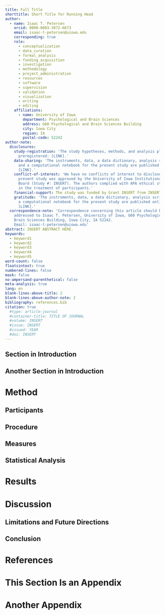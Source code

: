 ```yaml
---
title: Full Title
shorttitle: Short Title for Running Head
author:
  - name: Isaac T. Petersen
    orcid: 0000-0003-3072-6673
    email: isaac-t-petersen@uiowa.edu
    corresponding: true
    role:
      - conceptualization
      - data_curation
      - formal_analysis
      - funding_acquisition
      - investigation
      - methodology
      - project_administration
      - resources
      - software
      - supervision
      - validation
      - visualization
      - writing
      - editing
    affiliations:
      - name: University of Iowa
        department: Psychological and Brain Sciences
        address: G60 Psychological and Brain Sciences Building
        city: Iowa City
        region: IA
        postal-code: 52242
author-note:
  disclosures:
    study-registration: 'The study hypotheses, methods, and analysis plan were
      preregistered: [LINK].'
    data-sharing: 'The instruments, data, a data dictionary, analysis scripts,
      and a computational notebook for the present study are published online: 
      [LINK].'
    conflict-of-interest: 'We have no conflicts of interest to disclose. The 
      present study was approved by the University of Iowa Institutional Review
      Board (Study #: INSERT). The authors complied with APA ethical standards
      in the treatment of participants.'
    financial-support: The study was funded by Grant INSERT from INSERT.
    gratitude: 'The instruments, data, a data dictionary, analysis scripts, and
      a computational notebook for the present study are published online: 
      [LINK].'
  correspondence-note: 'Correspondence concerning this article should be
    addressed to Isaac T. Petersen, University of Iowa, G60 Psychological and
    Brain Sciences Building, Iowa City, IA 52242.
    Email: isaac-t-petersen@uiowa.edu'
abstract: INSERT ABSTRACT HERE.
keywords:
  - keyword1
  - keyword2
  - keyword3
  - keyword4
  - keyword5
word-count: false
floatsintext: true
numbered-lines: false
mask: false
no-ampersand-parenthetical: false
meta-analysis: true
lang: en
blank-lines-above-title: 2
blank-lines-above-author-note: 2
bibliography: references.bib
citation: true
  #type: article-journal
  #container-title: TITLE OF JOURNAL
  #volume: INSERT
  #issue: INSERT
  #issued: YEAR
  #doi: INSERT
---
```


<!-- The introduction should not have a level-1 heading such as Introduction. -->

## Section in Introduction

## Another Section in Introduction

# Method

## Participants

## Procedure

## Measures

## Statistical Analysis

# Results

# Discussion

## Limitations and Future Directions

## Conclusion

# References

<!-- References will auto-populate in the refs div below -->

::: {#refs}
:::

# This Section Is an Appendix {#apx-a}

# Another Appendix {#apx-b}
